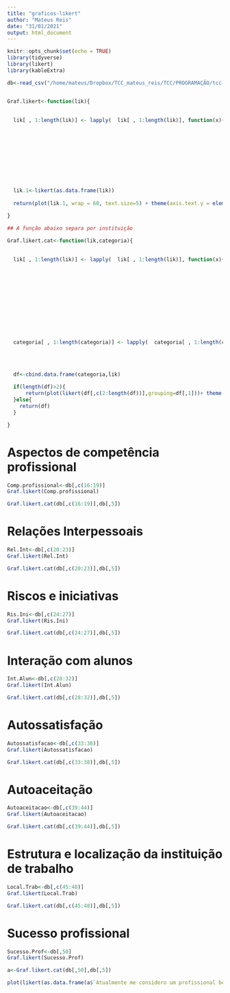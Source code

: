 ```yaml
---
title: "graficos-likert"
author: "Mateus Reis"
date: "31/01/2021"
output: html_document
---
```


```r
knitr::opts_chunk$set(echo = TRUE)
library(tidyverse) 
library(likert)
library(kableExtra)

db<-read_csv("/home/mateus/Dropbox/TCC_mateus_reis/TCC/PROGRAMAÇÃO/tcc-sucesso-profissional-professor-matem-tica-df/base_tcc.csv")


Graf.likert<-function(lik){
  
  
  lik[ , 1:length(lik)] <- lapply(  lik[ , 1:length(lik)], function(x){ factor(x, 
                                                                                     levels = c('Discordo totalmente.', 
                                                                                                'Discordo parcialmente.', 
                                                                                                'Nem concordo e nem discordo.',
                                                                                                'Concordo parcialmente.', 
                                                                                                'Concordo totalmente.'), 
                                                                                     labels = c('Discordo totalmente.', 
                                                                                                'Discordo parcialmente.', 
                                                                                                'Nem concordo e nem discordo.',
                                                                                                'Concordo parcialmente.', 
                                                                                                'Concordo totalmente.'))})
  lik.1<-likert(as.data.frame(lik))
  
  return(plot(lik.1, wrap = 60, text.size=5) + theme(axis.text.y = element_text(size="10")))
  
}

## A função abaixo separa por instituição

Graf.likert.cat<-function(lik,categoria){
  

  lik[ , 1:length(lik)] <- lapply(  lik[ , 1:length(lik)], function(x){ factor(x,
                                                                                     levels = c('Discordo totalmente.',
                                                                                                'Discordo parcialmente.',
                                                                                                'Nem concordo e nem discordo.',
                                                                                                'Concordo parcialmente.',
                                                                                                'Concordo totalmente.'),
                                                                                     labels = c('Discordo totalmente.',
                                                                                                'Discordo parcialmente.',
                                                                                                'Nem concordo e nem discordo.',
                                                                                                'Concordo parcialmente.',
                                                                                                'Concordo totalmente.'))})
  
  
  categoria[ , 1:length(categoria)] <- lapply(  categoria[ , 1:length(categoria)], function(x){ factor(x, 
                                                                                     levels = c('Na Secretaria de Educação do Distrito Federal', 
                                                                                                'Trabalha na Rede Federal (Instituto Federal de Brasília)'), 
                                                                                     labels = c('SEEDF', 
                                                                                                'IFB'))})
  df<-cbind.data.frame(categoria,lik)
  
  if(length(df)>2){
      return(plot(likert(df[,c(2:length(df))],grouping=df[,1]))+ theme(axis.text.y = element_text(size="5")))#Só funcionou desse modo. Só Deus e o desenvolvedor sambem o porquê.Mas aparentemente tem que estar no mesmo data frame e a função não aceita outro tipo de entrada.
  }else{
    return(df)
  }

}


```




# Aspectos de competência profissional
```r
Comp.profissional<-db[,c(16:19)]
Graf.likert(Comp.profissional)
```

```r
Graf.likert.cat(db[,c(16:19)],db[,5])
```



# Relações Interpessoais

```r
Rel.Int<-db[,c(20:23)]
Graf.likert(Rel.Int)
```

```r
Graf.likert.cat(db[,c(20:23)],db[,5])
```


# Riscos e iniciativas

```r
Ris.Ini<-db[,c(24:27)]  
Graf.likert(Ris.Ini)
```

```r
Graf.likert.cat(db[,c(24:27)],db[,5])

```
  
  
# Interação com alunos

```r
Int.Alun<-db[,c(28:32)]  
Graf.likert(Int.Alun)
```
```r
Graf.likert.cat(db[,c(28:32)],db[,5])
```


# Autossatisfação

```r
Autossatisfacao<-db[,c(33:38)]  
Graf.likert(Autossatisfacao)

```

```r
Graf.likert.cat(db[,c(33:38)],db[,5])
```


# Autoaceitação

```r
Autoaceitacao<-db[,c(39:44)]
Graf.likert(Autoaceitacao)
```
```r
Graf.likert.cat(db[,c(39:44)],db[,5])
```


# Estrutura e localização da instituição de trabalho

```r
Local.Trab<-db[,c(45:48)]
Graf.likert(Local.Trab)
```
```r
Graf.likert.cat(db[,c(45:48)],db[,5])
```


# Sucesso profissional

```r
Sucesso.Prof<-db[,50]
Graf.likert(Sucesso.Prof)
```



```r
a<-Graf.likert.cat(db[,50],db[,5])

plot(likert(as.data.frame(a$`Atualmente me considero um profissional bem sucedido na área de educação`),grouping=a$`Atualmente considere sua maior carga horária`))+ theme(axis.text.y = element_text(size="10"))

```


